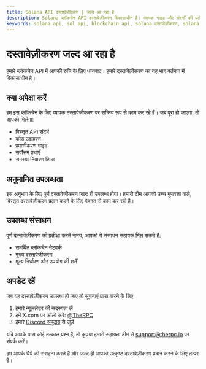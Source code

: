 ```yaml
---
title: Solana API दस्तावेज़ीकरण | जल्द आ रहा है
description: Solana ब्लॉकचेन API दस्तावेज़ीकरण विकासाधीन है। व्यापक गाइड और संदर्भों की प्रतीक्षा करते समय हमारी प्रगति पर अपडेट रहें और उपलब्ध संसाधनों का अन्वेषण करें।
keywords: solana api, sol api, blockchain api, solana दस्तावेज़ीकरण, solana एकीकरण, क्रिप्टोकरेंसी api, solana विकास, ब्लॉकचेन विकास, उच्च प्रदर्शन ब्लॉकचेन
---
```


# दस्तावेज़ीकरण जल्द आ रहा है

हमारे ब्लॉकचेन API में आपकी रुचि के लिए धन्यवाद। हमारे दस्तावेज़ीकरण का यह भाग वर्तमान में विकासाधीन है।

## क्या अपेक्षा करें

हम इस ब्लॉकचेन के लिए व्यापक दस्तावेज़ीकरण पर सक्रिय रूप से काम कर रहे हैं। जब पूरा हो जाएगा, तो आपको मिलेगा:

- विस्तृत API संदर्भ
- कोड उदाहरण
- प्रमाणीकरण गाइड
- सर्वोत्तम प्रथाएँ
- समस्या निवारण टिप्स

## अनुमानित उपलब्धता

इस अनुभाग के लिए पूर्ण दस्तावेज़ीकरण जल्द ही उपलब्ध होगा। हमारी टीम आपको उच्च गुणवत्ता वाले, विस्तृत दस्तावेज़ीकरण प्रदान करने के लिए मेहनत से काम कर रही है।

## उपलब्ध संसाधन

पूर्ण दस्तावेज़ीकरण की प्रतीक्षा करते समय, आपको ये संसाधन सहायक मिल सकते हैं:

- <Link to="/chains">समर्थित ब्लॉकचेन नेटवर्क</Link>
- <Link to="/docs">मुख्य दस्तावेज़ीकरण</Link>
- <Link to="/pricing">मूल्य निर्धारण और उपयोग की शर्तें</Link>

## अपडेट रहें

जब यह दस्तावेज़ीकरण उपलब्ध हो जाए तो सूचनाएं प्राप्त करने के लिए:

1. हमारे न्यूज़लेटर की सदस्यता लें
2. हमें X.com पर फॉलो करें: <a href="https://x.com/therpcio" target="_blank" rel="noopener noreferrer">@TheRPC</a>
3. हमारे <a href="https://discord.gg/yN7Shhx94G" target="_blank" rel="noopener noreferrer">Discord समुदाय</a> से जुड़ें

यदि आपके पास कोई तत्काल प्रश्न हैं, तो कृपया हमारी सहायता टीम से support@therpc.io पर संपर्क करें।

हम आपके धैर्य की सराहना करते हैं और जल्द ही आपको उत्कृष्ट दस्तावेज़ीकरण प्रदान करने के लिए तत्पर हैं।
